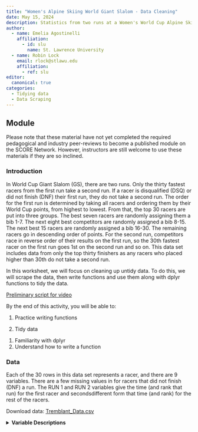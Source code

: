 ```yaml
---
title: "Women's Alpine Skiing World Giant Slalom - Data Cleaning"
date: May 15, 2024
description: Statistics from two runs at a Women's World Cup Alpine Skiing Giant Slalom Race at Mont-Tremblant
author:
  - name: Emelia Agostinelli
    affiliation:
      - id: slu
        name: St. Lawrence University
  - name: Robin Lock
    email: rlock@stlawu.edu
    affiliation:
      - ref: slu
editor: 
  canonical: true
categories:
  - Tidying data
  - Data Scraping
---
```


## Module

Please note that these material have not yet completed the required pedagogical and industry peer-reviews to become a published module on the SCORE Network. However, instructors are still welcome to use these materials if they are so inclined.

### Introduction

In World Cup Giant Slalom (GS), there are two runs. Only the thirty fastest racers from the first run take a second run. If a racer is disqualified (DSQ) or did not finish (DNF) their first run, they do not take a second run. The order for the first run is determined by taking all racers and ordering them by their World Cup points, from highest to lowest. From that, the top 30 racers are put into three groups. The best seven racers are randomly assigning them a bib 1-7. The next eight best competitors are randomly assigned a bib 8-15. The next best 15 racers are randomly assigned a bib 16-30. The remaining racers go in descending order of points. For the second run, competitors race in reverse order of their results on the first run, so the 30th fastest racer on the first run goes 1st on the second run and so on. This data set includes data from only the top thirty finishers as any racers who placed higher than 30th do not take a second run.

In this worksheet, we will focus on cleaning up untidy data. To do this, we will scrape the data, then write functions and use them along with dplyr functions to tidy the data.

[Preliminary script for video](Tremblant_Cleaning_Module_Script.docx)

::: {.callout-note collapse="true" title="Learning Objectives" appearance="minimal"}
By the end of this activity, you will be able to:

1. Practice writing functions

2. Tidy data

:::

::: {.callout-note collapse="true" title="Methods" appearance="minimal"}
1. Familiarity with dplyr
2. Understand how to write a function
:::

### Data

Each of the 30 rows in this data set represents a racer, and there are 9 variables. There are a few missing values in  for racers that did not finish (DNF) a run. The RUN 1 and RUN 2 variables give the time (and rank that run) for the first racer and secondsdifferent form that time (and rank) for the rest of the racers. 

Download data: [Tremblant_Data.csv](Tremblant_Data.csv)

<details>

<summary><b>Variable Descriptions</b></summary>


| Variable   | Description                                  |
|------------|----------------------------------------------|
| RANK       | Final rank (missing if did not finish)       |
| N          | Order for second run                         |
| BIB        | Bib number (determines order on first run)   |
| NAME       | Name of the racer                            |
| NAT        | Country the racer represents                 |
| TOTAL      | Time for both runs (min:sec)                 |
| DIFF       | Time behind the leader  (seconds)            |
| RUN 1      | Time and rank for first run                  |
| RUN 2      | Time and rank for second run                 |

### Data Source

The data was scraped from the following link: [FIS World Cup Women's GS at Tremblant](https://live.fis-ski.com/lv-al5009.htm#/follow "FIS World Cup Women's GS at Tremblant")

### Materials

[Class Worksheet](Tremblant_Cleaning_Worksheet.docx) (Word)

[Class Worksheet Key](Tremblant_Cleaning_Worksheet_Key.qmd) (Quarto file)

### Authors

Fill in later
